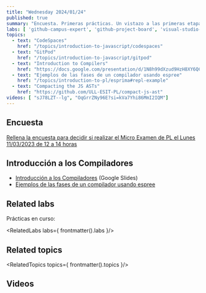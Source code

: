 ```yaml
---
title: "Wednesday 2024/01/24"
published: true
summary: "Encuesta. Primeras prácticas. Un vistazo a las primeras etapas de un compilador: análisis léxico"
labs: [ 'github-campus-expert', 'github-project-board', 'visual-studio-code', 'iaas' ]
topics: 
  - text: "CodeSpaces"
    href: "/topics/introduction-to-javascript/codespaces"
  - text: "GitPod"
    href: "/topics/introduction-to-javascript/gitpod"
  - text: "Introduction to Compilers"
    href: "https://docs.google.com/presentation/d/1N8h99dXzud9HzH8XY6QCZSmATCAWXtZebuqRTiy8qMU/edit?usp=sharing"
  - text: "Ejemplos de las fases de un compilador usando espree"
    href: "/topics/introduction-to-pl/esprima#repl-example"
  - text: "Compacting the JS ASTs"
    href: "https://github.com/ULL-ESIT-PL/compact-js-ast"
videos: [ "sJ78LZT--lg", "OqGrrZNy96E?si=kVa7Yhi86MmI2IQM"]
---
```


## Encuesta


[Rellena la encuesta para decidir si realizar el Micro Examen de PL el Lunes 11/03/2023 de 12 a 14 horas](https://campusingenieriaytecnologia2324.ull.es/mod/feedback/view.php?id=1936)
## Introducción a los Compiladores

* [Introducción a los Compiladores](https://docs.google.com/presentation/d/1N8h99dXzud9HzH8XY6QCZSmATCAWXtZebuqRTiy8qMU/edit?usp=sharing) (Google Slides)
* [Ejemplos de las fases de un compilador usando espree](/topics/introduction-to-pl/esprima#repl-example)

## Related labs

Prácticas en curso:

<RelatedLabs labs={ frontmatter().labs }/>

## Related topics

<RelatedTopics topics={ frontmatter().topics }/>

## Videos

<Videos ids={frontmatter().videos}></Videos>

